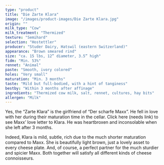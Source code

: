 ```yaml
---
type: "product"
title: "Die Zarte Klara"
image: "/images/product-images/Die Zarte Klara.jpg"
origin: ""
milk_type: "Cow"
milk_treatment: "Thermized"
texture: "Semihard"
selection: "Hostettler"
producer: "Studer Dairy, Hatswil (eastern Switzerland)"
appearance: "Brown smeared rind"
size: "ca. 15 lbs, 12” diameter, 3.5” high"
fidm: "Min. 53%"
rennet: "Animal"
paste: "Smooth, ivory colored"
holes: "Very small"
maturation: "Min. 3 months"
taste: "Mild but full-bodied, with a hint of tanginess"
bestby: "Within 3 months after affinage"
ingredients: "Thermized cow milk, salt, rennet, cultures, hay bits"
allergen: "Milk"
---
```


Yes, the “Zarte Klara” is the girlfriend of “Der scharfe Maxx”. He fell in love with her during their maturation time in the cellar. Click here (needs link) to see Maxx’ love letter to Klara. He was heartbroxen and inconsolable when she left after 3 months.

Indeed, Klara is mild, subtle, rich due to the much shorter maturation compared to Maxx. She is beautifully light brown, just a lovely asset to every cheese plate. And, of course, a perfect partner for the much sturdier and spicier Maxx. Both together will satisfy all different kinds of cheese connoisseurs.
